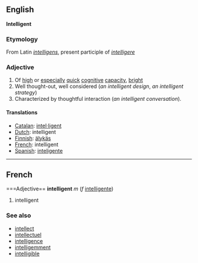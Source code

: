 ==English==
'''Intelligent'''

=== Etymology ===
From Latin ''[[intelligens]]'', present participle of ''[[intelligere]]''

=== Adjective ===

# Of [[high]] or [[especial]]ly [[quick]] [[cognitive]] [[capacity]], [[bright]]
# Well thought-out, well considered (''an intelligent design'', ''an intelligent strategy'')
# Characterized by thoughtful interaction (''an intelligent conversation'').

==== Translations ====

*[[Catalan]]: [[intel·ligent]]
*[[Dutch]]: intelligent
*[[Finnish]]: [[älykäs]]
*[[French]]: intelligent
*[[Spanish]]: [[inteligente]]
----

==French==
===Adjective==
'''intelligent''' ''m'' (''f'' [[intelligente]])

# intelligent

===See also===
*[[intellect#French|intellect]]
*[[intellectuel]]
*[[intelligence#French|intelligence]]
*[[intelligemment]]
*[[intelligible#French|intelligible]]